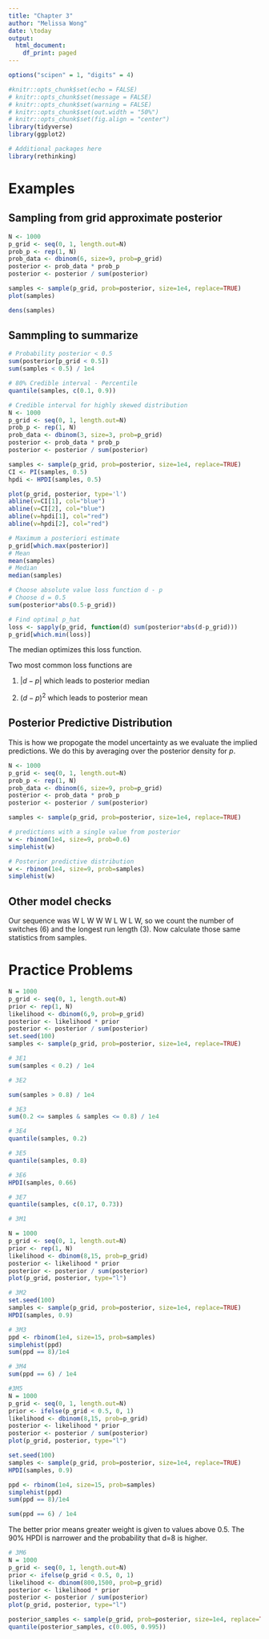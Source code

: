 ```yaml
---
title: "Chapter 3"
author: "Melissa Wong"
date: \today
output:
  html_document:
    df_print: paged
---
```


```r
options("scipen" = 1, "digits" = 4)

#knitr::opts_chunk$set(echo = FALSE)
# knitr::opts_chunk$set(message = FALSE)
# knitr::opts_chunk$set(warning = FALSE)
# knitr::opts_chunk$set(out.width = "50%")
# knitr::opts_chunk$set(fig.align = "center")
library(tidyverse)
library(ggplot2)
```

```r
# Additional packages here
library(rethinking)
```

# Examples

## Sampling from grid approximate posterior

```r
N <- 1000
p_grid <- seq(0, 1, length.out=N)
prob_p <- rep(1, N)
prob_data <- dbinom(6, size=9, prob=p_grid)
posterior <- prob_data * prob_p
posterior <- posterior / sum(posterior)

samples <- sample(p_grid, prob=posterior, size=1e4, replace=TRUE)
plot(samples)
```
```r
dens(samples)
```

## Sammpling to summarize

```r
# Probability posterior < 0.5
sum(posterior[p_grid < 0.5])
sum(samples < 0.5) / 1e4
```

```r
# 80% Credible interval - Percentile
quantile(samples, c(0.1, 0.9))
```

```r
# Credible interval for highly skewed distribution
N <- 1000
p_grid <- seq(0, 1, length.out=N)
prob_p <- rep(1, N)
prob_data <- dbinom(3, size=3, prob=p_grid)
posterior <- prob_data * prob_p
posterior <- posterior / sum(posterior)

samples <- sample(p_grid, prob=posterior, size=1e4, replace=TRUE)
CI <- PI(samples, 0.5)
hpdi <- HPDI(samples, 0.5)

plot(p_grid, posterior, type='l')
abline(v=CI[1], col="blue")
abline(v=CI[2], col="blue")
abline(v=hpdi[1], col="red")
abline(v=hpdi[2], col="red")
```

```r
# Maximum a posteriori estimate
p_grid[which.max(posterior)]
# Mean
mean(samples)
# Median
median(samples)
```

```r
# Choose absolute value loss function d - p
# Choose d = 0.5
sum(posterior*abs(0.5-p_grid))

# Find optimal p_hat
loss <- sapply(p_grid, function(d) sum(posterior*abs(d-p_grid)))
p_grid[which.min(loss)]
```

The median optimizes this loss function.

Two most common loss functions are

1. $|d-p|$ which leads to posterior median

2. $(d-p)^2$ which leads to posterior mean

## Posterior Predictive Distribution

This is how we propogate the model uncertainty as we evaluate the implied predictions.  We do this by averaging over the posterior density for $p$.


```r
N <- 1000
p_grid <- seq(0, 1, length.out=N)
prob_p <- rep(1, N)
prob_data <- dbinom(6, size=9, prob=p_grid)
posterior <- prob_data * prob_p
posterior <- posterior / sum(posterior)

samples <- sample(p_grid, prob=posterior, size=1e4, replace=TRUE)
```

```r
# predictions with a single value from posterior
w <- rbinom(1e4, size=9, prob=0.6)
simplehist(w)
```

```r
# Posterior predictive distribution
w <- rbinom(1e4, size=9, prob=samples)
simplehist(w)
```

## Other model checks

Our sequence was W L W W W L W L W, so we count the number of switches (6) and the longest run length (3).  Now calculate those same statistics from samples.

# Practice Problems

```r
N = 1000
p_grid <- seq(0, 1, length.out=N)
prior <- rep(1, N)
likelihood <- dbinom(6,9, prob=p_grid)
posterior <- likelihood * prior
posterior <- posterior / sum(posterior)
set.seed(100)
samples <- sample(p_grid, prob=posterior, size=1e4, replace=TRUE)
```


```r
# 3E1
sum(samples < 0.2) / 1e4
```

```r
# 3E2

sum(samples > 0.8) / 1e4
```

```r
# 3E3
sum(0.2 <= samples & samples <= 0.8) / 1e4
```

```r
# 3E4
quantile(samples, 0.2)
```

```r
# 3E5
quantile(samples, 0.8)
```

```r
# 3E6
HPDI(samples, 0.66)
```

```r
# 3E7
quantile(samples, c(0.17, 0.73))
```

```r
# 3M1

N = 1000
p_grid <- seq(0, 1, length.out=N)
prior <- rep(1, N)
likelihood <- dbinom(8,15, prob=p_grid)
posterior <- likelihood * prior
posterior <- posterior / sum(posterior)
plot(p_grid, posterior, type="l")
```

```r
# 3M2
set.seed(100)
samples <- sample(p_grid, prob=posterior, size=1e4, replace=TRUE)
HPDI(samples, 0.9)
```

```r
# 3M3
ppd <- rbinom(1e4, size=15, prob=samples)
simplehist(ppd)
sum(ppd == 8)/1e4
```

```r
# 3M4
sum(ppd == 6) / 1e4
```

```r
#3M5
N = 1000
p_grid <- seq(0, 1, length.out=N)
prior <- ifelse(p_grid < 0.5, 0, 1)
likelihood <- dbinom(8,15, prob=p_grid)
posterior <- likelihood * prior
posterior <- posterior / sum(posterior)
plot(p_grid, posterior, type="l")

set.seed(100)
samples <- sample(p_grid, prob=posterior, size=1e4, replace=TRUE)
HPDI(samples, 0.9)

ppd <- rbinom(1e4, size=15, prob=samples)
simplehist(ppd)
sum(ppd == 8)/1e4

sum(ppd == 6) / 1e4
```

The better prior means greater weight is given to values above 0.5.  The 90% HPDI is narrower and the probability that d=8 is higher.

```r
# 3M6
N = 1000
p_grid <- seq(0, 1, length.out=N)
prior <- ifelse(p_grid < 0.5, 0, 1)
likelihood <- dbinom(800,1500, prob=p_grid)
posterior <- likelihood * prior
posterior <- posterior / sum(posterior)
plot(p_grid, posterior, type="l")

posterior_samples <- sample(p_grid, prob=posterior, size=1e4, replace=TRUE)
quantile(posterior_samples, c(0.005, 0.995))
```

